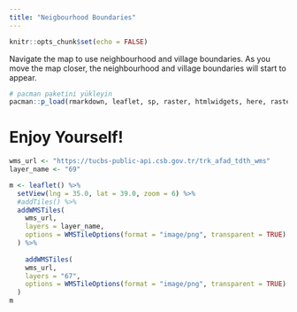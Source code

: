 ---
title: "Neigbourhood Boundaries"
---

```{r setup, include=TRUE}
knitr::opts_chunk$set(echo = FALSE)
```

Navigate the map to use neighbourhood and village boundaries. As you move the map closer, the neighbourhood and village boundaries will start to appear.

```{r include=TRUE, echo=FALSE}
# pacman paketini yükleyin
pacman::p_load(rmarkdown, leaflet, sp, raster, htmlwidgets, here, raster, sf, tmap, terra)
```

# Enjoy Yourself!

```{r out.width='100%', echo=FALSE}
wms_url <- "https://tucbs-public-api.csb.gov.tr/trk_afad_tdth_wms"
layer_name <- "69"

m <- leaflet() %>%
  setView(lng = 35.0, lat = 39.0, zoom = 6) %>%
  #addTiles() %>%
  addWMSTiles(
    wms_url,
    layers = layer_name,
    options = WMSTileOptions(format = "image/png", transparent = TRUE)
  ) %>% 
    
    addWMSTiles(
    wms_url,
    layers = "67",
    options = WMSTileOptions(format = "image/png", transparent = TRUE)
  )
m

```
